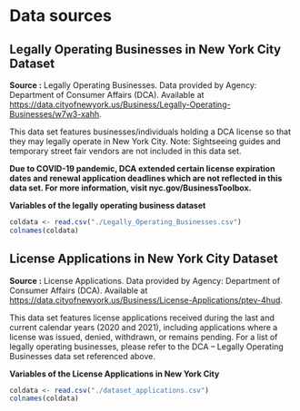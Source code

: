 # Data sources


## Legally Operating Businesses in New York City Dataset

**Source :**
Legally Operating Businesses. Data provided by Agency: Department of Consumer Affairs (DCA). Available at <https://data.cityofnewyork.us/Business/Legally-Operating-Businesses/w7w3-xahh>.

This data set features businesses/individuals holding a DCA license so that they may legally operate in New York City. Note: Sightseeing guides and temporary street fair vendors are not included in this data set.

**Due to COVID-19 pandemic, DCA extended certain license expiration dates and renewal application deadlines which are not reflected in this data set. For more information, visit nyc.gov/BusinessToolbox.**

**Variables of the legally operating business dataset**

```r
coldata <- read.csv("./Legally_Operating_Businesses.csv")
colnames(coldata)
```

## License Applications in New York City Dataset

**Source :**
License Applications. Data provided by Agency: Department of Consumer Affairs (DCA). Available at <https://data.cityofnewyork.us/Business/License-Applications/ptev-4hud>.

This data set features license applications received during the last and current calendar years (2020 and 2021), including applications where a license was issued, denied, withdrawn, or remains pending. For a list of legally operating businesses, please refer to the DCA – Legally Operating Businesses data set referenced above.

**Variables of the License Applications in New York City**

```r
coldata <- read.csv("./dataset_applications.csv")
colnames(coldata)
```
